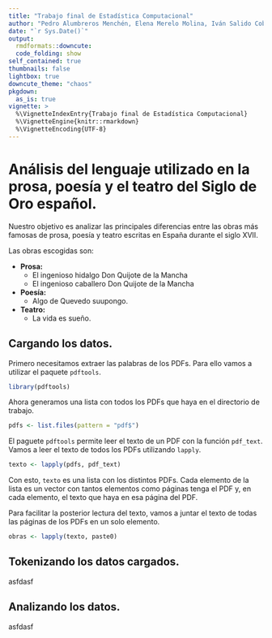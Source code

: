 ```yaml
---
title: "Trabajo final de Estadística Computacional"
author: "Pedro Alumbreros Menchén, Elena Merelo Molina, Iván Salido Cobo y Rubén Vílchez Valenzuela"
date: "`r Sys.Date()`"
output:
  rmdformats::downcute:
  code_folding: show
self_contained: true
thumbnails: false
lightbox: true
downcute_theme: "chaos"
pkgdown:
  as_is: true
vignette: >
  %\VignetteIndexEntry{Trabajo final de Estadística Computacional}
  %\VignetteEngine{knitr::rmarkdown}
  %\VignetteEncoding{UTF-8}
---
```

# Análisis del lenguaje utilizado en la prosa, poesía y el teatro del Siglo de Oro español.
Nuestro objetivo es analizar las principales diferencias entre las obras más famosas de prosa, poesía y teatro escritas en España durante el siglo XVII.

Las obras escogidas son:

- **Prosa:**
  - El ingenioso hidalgo Don Quijote de la Mancha
  - El ingenioso caballero Don Quijote de la Mancha
- **Poesía:**
  - Algo de Quevedo suupongo.
- **Teatro:**
  - La vida es sueño.

## Cargando los datos.

Primero necesitamos extraer las palabras de los PDFs. Para ello vamos a utilizar el paquete `pdftools`.

```r
library(pdftools)
```

Ahora generamos una lista con todos los PDFs que haya en el directorio de trabajo.

```r
pdfs <- list.files(pattern = "pdf$")
```

El paguete `pdftools` permite leer el texto de un PDF con la función `pdf_text`.
Vamos a leer el texto de todos los PDFs utilizando `lapply`.

```r
texto <- lapply(pdfs, pdf_text)
```

Con esto, `texto` es una lista con los distintos PDFs. Cada elemento de la lista
es un vector con tantos elementos como páginas tenga el PDF y, en cada elemento,
el texto que haya en esa página del PDF.

Para facilitar la posterior lectura del texto, vamos a juntar el texto de todas las páginas de los PDFs en un solo elemento.

```r
obras <- lapply(texto, paste0)
```

## Tokenizando los datos cargados.

asfdasf

## Analizando los datos.

asfdasf
